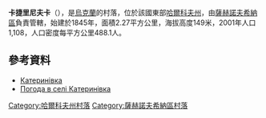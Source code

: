 {{coord|49|1|3|N|35|52|43|E|scale:100000_region:UA|display=title}}

'''卡捷里尼夫卡'''（{{lang-uk|Катеринівка}}），是[[烏克蘭|烏克蘭]]的村落，位於該國東部[[哈爾科夫州|哈爾科夫州]]，由[[薩赫諾夫希納區|薩赫諾夫希納區]]負責管轄，始建於1845年，面積2.27平方公里，海拔高度149米，2001年人口1,108，人口密度每平方公里488.1人。

==參考資料==
* [http://w1.c1.rada.gov.ua/pls/z7502/A005?rdat1=09.01.2009&rf7571=33947 Катеринівка]{{dead link|date=2017年11月 |bot=InternetArchiveBot |fix-attempted=yes }}
* [http://weather.in.ua/ua/har'kovskaja/10264 Погода в селі Катеринівка] {{Wayback|url=http://weather.in.ua/ua/har'kovskaja/10264 |date=20200804062224 }}

{{DEFAULTSORT:Катеринівка}}
[[Category:哈爾科夫州村落|Category:哈爾科夫州村落]]
[[Category:薩赫諾夫希納區村落|Category:薩赫諾夫希納區村落]]


{{Kharkiv-geo-stub}}